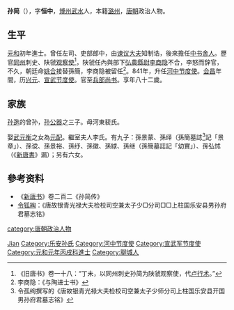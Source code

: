 {{Otheruses|other=名为孙简的其他人物|孙简}}

'''孙简'''（{{bd|？||？|catIdx=S}}），字'''恒中'''，[[博州|博州]][[武水|武水]]人，本籍[[潞州|潞州]]，[[唐朝|唐朝]]政治人物。

== 生平 ==
[[元和_(唐朝)|元和]]初年進士。曾任左司、吏部郎中，由[[谏议大夫|谏议大夫]]知制诰，後來擔任[[中书舍人|中书舍人]]。歷官[[同州|同州]]刺史、陕虢[[观察使|观察使]]<ref>《旧唐书》卷一十八：“丁未，以同州刺史孙简为陕虢观察使，代[[卢行术|卢行术]]。”</ref>，陕虢任內與部下[[弘農|弘農]][[縣尉|縣尉]][[李商隐|李商隐]]不合，李怒而辞官，不久，朝廷命[[姚合|姚合]]接替孫簡，李商隐被留任<ref>李商隐：《与陶进士书》</ref>。841年，升任[[河中节度使|河中节度使]]。[[会昌_(唐朝)|会昌]]年間，历[[兴元|兴元]]、[[宣武节度使|宣武节度使]]。官至[[兵部尚书|兵部尚书]]。享年八十二歲。

== 家族 ==
[[孙逖|孙逖]]的曾孙，[[孙公器|孙公器]]之三子。母河東裴氏。

娶[[武元衡|武元衡]]之女為[[元配|元配]]。繼室夫人李氏。有九子：孫景蒙、孫绎（孫簡墓誌<ref>令孤绚撰写的《唐故银青光禄大夫检校司空兼太子少师分司上柱国乐安县开国男孙府君墓志铭》</ref>記「景章」）、孫谠、孫景裕、孫纾、孫徽、孫絿、孫继（孫簡墓誌記「幼實」）、孫弘怵（《[[新唐書|新唐書]]》漏）；另有六女。

== 參考资料 ==
{{reflist}}
* 《[[新唐书|新唐书]]》卷二百二《孙简传》
* [[令狐綯|令狐綯]]：《唐故银青光禄大夫检校司空兼太子少□分司□□上柱国乐安县男孙府君墓志铭》

{{Authority control}}
{{DEFAULTSORT:Sun孙}}
[[Category:孙姓|Jian]]
[[Category:乐安孙氏|Category:乐安孙氏]]
[[category:唐朝政治人物|category:唐朝政治人物]]
[[Category:河中节度使|Category:河中节度使]]
[[Category:宣武军节度使|Category:宣武军节度使]]
[[Category:元和元年丙戌科進士|Category:元和元年丙戌科進士]]
[[Category:聊城人|Category:聊城人]]